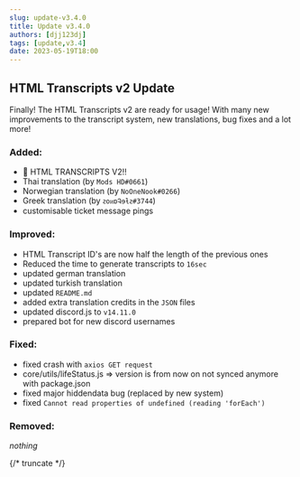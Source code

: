 ```yaml
---
slug: update-v3.4.0
title: Update v3.4.0
authors: [djj123dj]
tags: [update,v3.4]
date: 2023-05-19T18:00
---
```


## HTML Transcripts v2 Update
Finally! The HTML Transcripts v2 are ready for usage!
With many new improvements to the transcript system, new translations, bug fixes and a lot more!

### <C color="green">Added:</C>
- :tada: HTML TRANSCRIPTS V2!!
- Thai translation (by `Mods HD#0661`)
- Norwegian translation (by `NoOneNook#0266`)
- Greek translation (by `ꙅoᴎɒᎸɘƚꙅ#3744`)
- customisable ticket message pings


### <C color="yellow">Improved:</C>
- HTML Transcript ID's are now half the length of the previous ones
- Reduced the time to generate transcripts to `16sec`
- updated german translation
- updated turkish translation
- updated `README.md`
- added extra translation credits in the `JSON` files
- updated discord.js to `v14.11.0`
- prepared bot for new discord usernames

### <C color="orange">Fixed:</C>
- fixed crash with `axios GET request`
- core/utils/lifeStatus.js => version is from now on not synced anymore with package.json
- fixed major hiddendata bug (replaced by new system)
- fixed `Cannot read properties of undefined (reading 'forEach')`

### <C color="red">Removed:</C>
*nothing*

{/* truncate */}